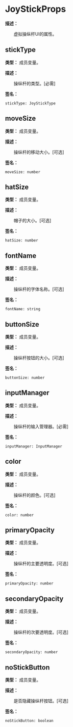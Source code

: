
# JoyStickProps

**描述：**

&emsp;&emsp;虚拟操纵杆UI的属性。

## stickType

**类型：** 成员变量。

**描述：**

&emsp;&emsp;操纵杆的类型。[必需]

**签名：**
```tl
stickType: JoyStickType
```

## moveSize

**类型：** 成员变量。

**描述：**

&emsp;&emsp;操纵杆的移动大小。[可选]

**签名：**
```tl
moveSize: number
```

## hatSize

**类型：** 成员变量。

**描述：**

&emsp;&emsp;帽子的大小。[可选]

**签名：**
```tl
hatSize: number
```

## fontName

**类型：** 成员变量。

**描述：**

&emsp;&emsp;操纵杆的字体名称。[可选]

**签名：**
```tl
fontName: string
```

## buttonSize

**类型：** 成员变量。

**描述：**

&emsp;&emsp;操纵杆按钮的大小。[可选]

**签名：**
```tl
buttonSize: number
```

## inputManager

**类型：** 成员变量。

**描述：**

&emsp;&emsp;操纵杆的输入管理器。[必需]

**签名：**
```tl
inputManager: InputManager
```

## color

**类型：** 成员变量。

**描述：**

&emsp;&emsp;操纵杆的颜色。[可选]

**签名：**
```tl
color: number
```

## primaryOpacity

**类型：** 成员变量。

**描述：**

&emsp;&emsp;操纵杆的主要透明度。[可选]

**签名：**
```tl
primaryOpacity: number
```

## secondaryOpacity

**类型：** 成员变量。

**描述：**

&emsp;&emsp;操纵杆的次要透明度。[可选]

**签名：**
```tl
secondaryOpacity: number
```

## noStickButton

**类型：** 成员变量。

**描述：**

&emsp;&emsp;是否隐藏操纵杆按钮。[可选]

**签名：**
```tl
noStickButton: boolean
```